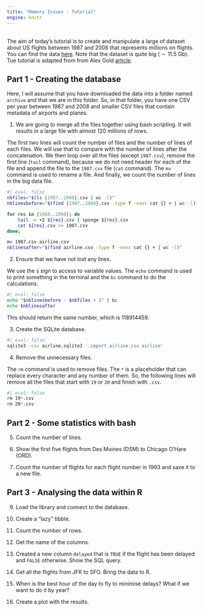 ```yaml
---
title: "Memory Issues - Tutorial"
engine: knitr
---
```


<br>
The aim of today's tutorial is to create and manipulate a large of dataset about US flights between 1987 and 2008 that represents millions on flights. You can find the data [here](https://www.kaggle.com/datasets/wenxingdi/data-expo-2009-airline-on-time-data). Note that the dataset is quite big ($\sim 11.5$ Gb). Tue tutorial is adapted from from Alex Gold [article](https://rviews.rstudio.com/2019/07/17/3-big-data-strategies-for-r/).

## Part 1 - Creating the database

Here, I will assume that you have downloaded the data into a folder named `archive` and that we are in this folder. So, in that folder, you have one CSV per year between 1987 and 2008 and smaller CSV files that contain metadata of airports and planes.

1. We are going to merge all the files together using bash scripting. It will results in a large file with almost $120$ millions of rows.

The first two lines will count the number of files and the number of lines of each files. We will use that to compare with the number of lines after the concatenation. We then loop over all the files (except `1987.csv`), remove the first line (`tail` command), because we do not need header for each of the file  and append the file to the `1987.csv` file (`cat` command). The `mv` command is used to rename a file. And finally, we count the number of lines in the big data file.

```bash
#| eval: false
nbfiles="$(ls {1987..2008}.csv | wc -l)"
nblinesbefore="$(find {1987..2008}.csv -type f -exec cat {} + | wc -l)"

for res in {1988..2008}; do
    tail -n +2 ${res}.csv | sponge ${res}.csv
    cat ${res}.csv >> 1987.csv
done;

mv 1987.csv airline.csv
nblinesafter="$(find airline.csv -type f -exec cat {} + | wc -l)"

```

2. Ensure that we have not lost any lines.

We use the `$` sign to access to variable values. The `echo` command is used to print something in the terminal and the `bc` command to do the calculations.

```bash
#| eval: false
echo "$nblinesbefore - $nbfiles + 1" | bc
echo $nblinesafter
```

This should return the same number, which is $118 914 459$.

3. Create the SQLite database.

```bash
#| eval: false
sqlite3 -csv airline.sqlite3 '.import airline.csv airline'
```

4. Remove the unnecessary files.

The `rm` command is used to remove files. The `*` is a placeholder that can replace every character and any number of them. So, the following lines will remove all the files that start with `19` or `20` and finish with `.csv`.

```bash
#| eval: false
rm 19*.csv
rm 20*.csv
```


## Part 2 - Some statistics with bash

5. Count the number of lines.

6. Show the first five flights from Des Moines (DSM) to Chicago O'Hare (ORD).

7. Count the number of flights for each flight number in 1993 and save it to a new file.


## Part 3 - Analysing the data within R

9. Load the library and connect to the database.

10. Create a "lazy" tibble.

11. Count the number of rows.

12. Get the name of the columns.

13. Created a new column `delayed` that is `TRUE` if the flight has been delayed and `FALSE` otherwise. Show the SQL query.

14. Get all the flights from JFK to SFO. Bring the data to R. 

15. When is the best hour of the day to fly to minimise delays? What if we want to do it by year?

16. Create a plot with the results.

